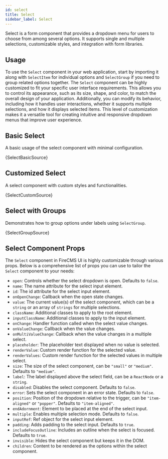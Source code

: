 ```yaml
---
id: select
title: Select
sidebar_label: Select
---
```


Select is a form component that provides a dropdown menu for users to choose from among several options. It supports single and multiple selections, customizable styles, and integration with form libraries.

## Usage

To use the `Select` component in your web application, start by importing it along with `SelectItem` for individual
options and `SelectGroup` if you need to group related options together. The `Select` component can be highly
customized to fit your specific user interface requirements. This allows you to control its appearance, such as its
size, shape, and color, to match the overall design of your application. Additionally, you can modify its behavior,
including how it handles user interactions, whether it supports multiple selections, and how it displays selected items.
This level of customization makes it a versatile tool for creating intuitive and responsive dropdown menus
that improve user experience.


## Basic Select

A basic usage of the select component with minimal configuration.


<CodeSample>
    <SelectBasicDemo/>
</CodeSample>

<CodeBlock language="tsx">{SelectBasicSource}</CodeBlock>

## Customized Select

A select component with custom styles and functionalities.


<CodeSample>
    <SelectCustomDemo/>
</CodeSample>

<CodeBlock language="tsx">{SelectCustomSource}</CodeBlock>

## Select with Groups

Demonstrates how to group options under labels using `SelectGroup`.


<CodeSample>
    <SelectGroupDemo/>
</CodeSample>

<CodeBlock language="tsx">{SelectGroupSource}</CodeBlock>

## Select Component Props

The `Select` component in FireCMS UI is highly customizable through various props. Below is a comprehensive list of props you can use to tailor the `Select` component to your needs:

- `open`: Controls whether the select dropdown is open. Defaults to `false`.
- `name`: The name attribute for the select input element.
- `id`: The id attribute for the select input element.
- `onOpenChange`: Callback when the open state changes.
- `value`: The current value(s) of the select component, which can be a `string` or an array of `strings` for multiple selections.
- `className`: Additional classes to apply to the root element.
- `inputClassName`: Additional classes to apply to the input element.
- `onChange`: Handler function called when the select value changes.
- `onValueChange`: Callback when the value changes.
- `onMultiValueChange`: Callback when the value changes in a multiple select.
- `placeholder`: The placeholder text displayed when no value is selected.
- `renderValue`: Custom render function for the selected value.
- `renderValues`: Custom render function for the selected values in multiple select.
- `size`: The size of the select component, can be `"small"` or `"medium"`. Defaults to `"medium"`.
- `label`: The label displayed above the select field, can be a `ReactNode` or a `string`.
- `disabled`: Disables the select component. Defaults to `false`.
- `error`: Sets the select component in an error state. Defaults to `false`.
- `position`: Position of the dropdown relative to the trigger, can be `"item-aligned"` or `"popper"`. Defaults to `"item-aligned"`.
- `endAdornment`: Element to be placed at the end of the select input.
- `multiple`: Enables multiple selection mode. Defaults to `false`.
- `inputRef`: Ref object for the select input element.
- `padding`: Adds padding to the select input. Defaults to `true`.
- `includeFocusOutline`: Includes an outline when the select is focused. Defaults to `true`.
- `invisible`: Hides the select component but keeps it in the DOM.
- `children`: Content to be rendered as the options within the select component.

